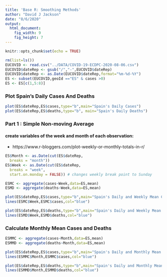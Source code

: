 ```yaml
---
title: 'Base R: Smoothing Methods'
author: "David J Jackson"
date: "8/6/2020"
output: 
  html_document: 
    fig_width: 9
    fig_height: 7
---
```


```r
knitr::opts_chunk$set(echo = TRUE)
```

```r
rm(list=ls())
EUCOVID <- read.csv("../DATA/COVID-19-ECDPC-2020-08-06.csv")
EUCOVID$dateRep <- gsub("/","-",EUCOVID$dateRep)
EUCOVID$dateRep <- as.Date(EUCOVID$dateRep,format="%m-%d-%Y")
ES <- subset(EUCOVID,geoId =="ES" & cases >0)
ES <- ES[c(1,5:8)]
```

### Plot Spain's Daily Cases And Deaths

```r
plot(ES$dateRep,ES$cases,type="b",main="Spain's Daily Cases")
plot(ES$dateRep,ES$deaths,type="b", main="Spain's Daily Deaths")
```
### Part 1 : Simple Non-moving Average
#### create variables of the week and month of each observation:
* https://www.r-bloggers.com/plot-weekly-or-monthly-totals-in-r/

```r
ES$Month <- as.Date(cut(ES$dateRep,
  breaks = "month"))
ES$Week <- as.Date(cut(ES$dateRep,
  breaks = "week",
  start.on.monday = FALSE)) # changes weekly break point to Sunday
```
```r
ESMC <- aggregate(cases~Week,data=ES,mean)
ESMD <- aggregate(deaths~Week,data=ES,mean)
```
```r
plot(ES$dateRep,ES$cases,type="b",main="Spain's Daily and Weekly Mean Cases",col="red")
lines(ESMC$Week,ESMC$cases,col="blue")
```

```r
plot(ES$dateRep,ES$deaths,type="b",main="Spain's Daily and Weekly Mean Deaths",col="red")
lines(ESMD$Week,ESMD$deaths,col="blue")
```

### Calculate Monthly Mean Cases and Deaths

```r
ESMMC <- aggregate(cases~Month,data=ES,mean)
ESMMD <- aggregate(deaths~Month,data=ES,mean)
```
```r
plot(ES$dateRep,ES$cases,type="b",main="Spain's Daily and Monthly Mean Cases",col="red")
lines(ESMMC$Month,ESMMC$cases,col="blue")
```

```r
plot(ES$dateRep,ES$deaths,type="b",main="Spain's Daily and Monthly Mean Deaths",col="red")
lines(ESMMD$Month,ESMMD$deaths,col="blue")
```

